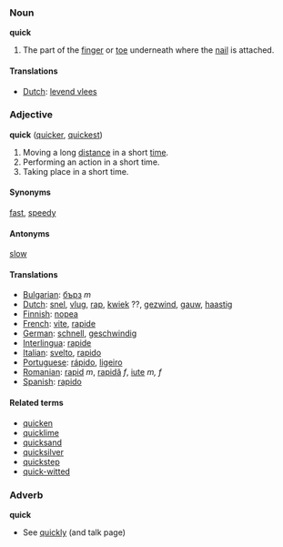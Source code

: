 ===Noun===
'''quick'''

#The part of the [[finger]] or [[toe]] underneath where the [[nail]] is attached.

====Translations====
*[[Dutch]]: [[levend vlees]]

===Adjective===
'''quick''' ([[quicker]], [[quickest]])
# Moving a long [[distance]] in a short [[time]].
# Performing an action in a short time.
# Taking place in a short time.

====Synonyms====
[[fast]], [[speedy]]

====Antonyms====
[[slow]]

====Translations====
*[[Bulgarian]]: [[бърз]] ''m''
*[[Dutch]]: [[snel]], [[vlug]], [[rap]], [[kwiek]] ??, [[gezwind]], [[gauw]], [[haastig]]
*[[Finnish]]: [[nopea]]
*[[French]]: [[vite]], [[rapide]]
*[[German]]: [[schnell]], [[geschwindig]]
*[[Interlingua]]: [[rapide]]
*[[Italian]]: [[svelto]], [[rapido]]
*[[Portuguese]]: [[rápido]], [[ligeiro]]
*[[Romanian]]: [[rapid]] ''m'', [[rapidă]] ''f'', [[iute]] ''m, f''
*[[Spanish]]: [[rapido]]

====Related terms====
*[[quicken]]
*[[quicklime]]
*[[quicksand]]
*[[quicksilver]]
*[[quickstep]]
*[[quick-witted]]

===Adverb===
'''quick'''

* See [[quickly]] (and talk page)
